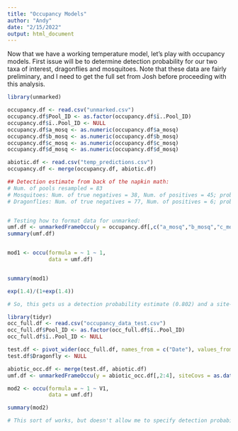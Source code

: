 ```yaml
---
title: "Occupancy Models"
author: "Andy"
date: "2/15/2022"
output: html_document
---
```


Now that we have a working temperature model, let's play with occupancy models. First issue will be to determine detection probability for our two taxa of interest, dragonflies and mosquitoes. Note that these data are fairly preliminary, and I need to get the full set from Josh before proceeding with this analysis.

```r
library(unmarked)

occupancy.df <- read.csv("unmarked.csv")
occupancy.df$Pool_ID <- as.factor(occupancy.df$ï..Pool_ID)
occupancy.df$ï..Pool_ID <- NULL
occupancy.df$a_mosq <- as.numeric(occupancy.df$a_mosq)
occupancy.df$b_mosq <- as.numeric(occupancy.df$b_mosq)
occupancy.df$c_mosq <- as.numeric(occupancy.df$c_mosq)
occupancy.df$d_mosq <- as.numeric(occupancy.df$d_mosq)

abiotic.df <- read.csv("temp_predictions.csv")
occupancy.df <- merge(occupancy.df, abiotic.df)

## Detection estimate from back of the napkin math:
# Num. of pools resampled = 83
# Mosquitoes: Num. of true negatives = 38, Num. of positives = 45; prob. of detection = 0.809, i.e., false negative rate = ~0.2
# Dragonflies: Num. of true negatives = 77, Num. of positives = 6; prob. of detection = 0.6, i.e., false negative rate = 0.4


# Testing how to format data for unmarked:
umf.df <- unmarkedFrameOccu(y = occupancy.df[,c("a_mosq","b_mosq","c_mosq","d_mosq")], siteCovs = as.data.frame(scale(occupancy.df[,c("Temp_Predicted_C")])))
summary(umf.df)


mod1 <- occu(formula = ~ 1 ~ 1,
             data = umf.df)


summary(mod1)

exp(1.4)/(1+exp(1.4))

# So, this gets us a detection probability estimate (0.802) and a site-level estimate of occupancy (0.551) from our replicated subset of the data, but doesn't work (isn't in the right format) going forward.
```



```r
library(tidyr)
occ_full.df <- read.csv("occupancy_data_test.csv")
occ_full.df$Pool_ID <- as.factor(occ_full.df$ï..Pool_ID)
occ_full.df$ï..Pool_ID <- NULL

test.df <- pivot_wider(occ_full.df, names_from = c("Date"), values_from = c("Mosquito"))
test.df$Dragonfly <- NULL

abiotic_occ.df <- merge(test.df, abiotic.df)
umf.df <- unmarkedFrameOccu(y = abiotic_occ.df[,2:4], siteCovs = as.data.frame(scale(abiotic_occ.df[,c("Temp_Predicted_C")])))

mod2 <- occu(formula = ~ 1 ~ V1,
             data = umf.df)

summary(mod2)

# This sort of works, but doesn't allow me to specify detection probability based on what was calculated above.
```

